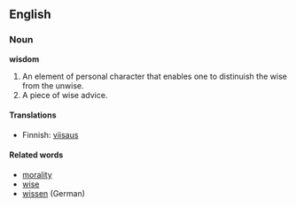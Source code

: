 ==English==

===Noun===
'''wisdom'''
#An element of personal character that enables one to distinuish the wise from the unwise.
#A piece of wise advice.

====Translations====
*Finnish: [[viisaus]]

====Related words====
*[[morality]]
*[[wise]]
*[[wissen]] (German)